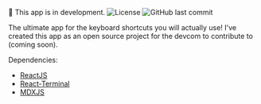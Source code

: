🚀 This app is in development.
![License](https://img.shields.io/github/license/tgifelix/shortcutspace?style=for-the-badge)
![GitHub last commit](https://img.shields.io/github/last-commit/tgifelix/shortcutspace?style=for-the-badge)

The ultimate app for the keyboard shortcuts you will actually use! I've created this app as an open source project for the devcom to contribute to (coming soon).

Dependencies:
- [ReactJS](https://reactjs.org)
- [React-Terminal](https://github.com/bony2023/react-terminal)
- [MDXJS](https://mdxjs.com)